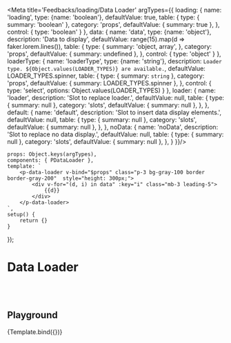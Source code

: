 

<Meta title='Feedbacks/loading/Data Loader' argTypes={{
    loading: {
        name: 'loading',
        type: {name: 'boolean'},
        defaultValue: true,
        table: {
            type: {
                summary: 'boolean'
            },
            category: 'props',
            defaultValue: {
                summary: true
            },
        },
        control: {
            type: 'boolean'
        }
    },
    data: {
        name: 'data',
        type: {name: 'object'},
        description: 'Data to display',
        defaultValue: range(15).map(d => faker.lorem.lines()),
        table: {
            type: {
                summary: 'object, array',
            },
            category: 'props',
            defaultValue: {
                summary: undefined
            },
        },
        control: {
            type: 'object'
        }
    },
    loaderType: {
        name: 'loaderType',
        type: {name: 'string'},
        description: `Loader type. ${Object.values(LOADER_TYPES)} are available.`,
        defaultValue: LOADER_TYPES.spinner,
        table: {
            type: {
                summary: `string`
            },
            category: 'props',
            defaultValue: {
                summary: LOADER_TYPES.spinner
            },
        },
        control: {
            type: 'select',
            options: Object.values(LOADER_TYPES)
        }
    },
    loader: {
        name: 'loader',
        description: 'Slot to replace loader.',
        defaultValue: null,
        table: {
            type: {
                summary: null
            },
            category: 'slots',
            defaultValue: {
                summary: null
            },
        },
    },
    default: {
        name: 'default',
        description: 'Slot to insert data display elements.',
        defaultValue: null,
        table: {
            type: {
                summary: null
            },
            category: 'slots',
            defaultValue: {
                summary: null
            },
        },
    },
    noData: {
        name: 'noData',
        description: 'Slot to replace no data display.',
        defaultValue: null,
        table: {
            type: {
                summary: null
            },
            category: 'slots',
            defaultValue: {
                summary: null
            },
        },
    }
}}/>


    props: Object.keys(argTypes),
    components: { PDataLoader },
    template: `
        <p-data-loader v-bind="$props" class="p-3 bg-gray-100 border border-gray-200"  style="height: 300px;">
            <div v-for="(d, i) in data" :key="i" class="mb-3 leading-5">
                {{d}}
            </div>
        </p-data-loader>
    `,
    setup() {
        return {}
    }
});


# Data Loader
<br/>
<br/>

## Playground

<Canvas>
    <Story name="playground">
        {Template.bind({})}
    </Story>
</Canvas>

<ArgsTable story="playground"/>

